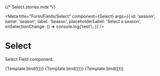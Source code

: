 {/* Select.stories.mdx */}


<Meta
  title="Form/Fields/Select"
  component={Select}
  args={{
    id: 'season',
    name: 'season',
    label: 'Season',
    placeholderLabel: 'Select a season',
    onSelectionChange: () => console.log('test'),
  }}
/>


# Select

Select Field component.

<Canvas>
  <Story name="Default">{Template.bind({})}</Story>
</Canvas>

<Canvas>
  <Story
    name="Disabled"
    args={{
      disabled: true,
      icon: 'ChevronLeft',
    }}
  >
    {Template.bind({})}
  </Story>
</Canvas>

<Canvas>
  <Story
    name="Error"
    args={{
      isError: true,
      errorMessage: 'This is an error message',
    }}
  >
    {Template.bind({})}
  </Story>
</Canvas>
